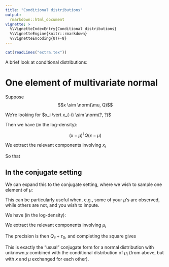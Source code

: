 ```yaml
---
title: "Conditional distributions"
output:
  rmarkdown::html_document
vignette: >
  %\VignetteIndexEntry{Conditional distributions}
  %\VignetteEngine{knitr::rmarkdown}
  %\VignetteEncoding{UTF-8}
---
```


```r
cat(readLines("extra.tex"))
```

A brief look at conditional distributions:

# One element of multivariate normal

Suppose
$$x \sim \norm(\mu, Q)$$

We're looking for $x_i \vert x_{-i} \sim \norm(?, ?)$

Then we have (in the log-density):

$$(x - \mu)^\intercal Q (x - \mu)$$

We extract the relevant components involving $x_i$

\begin{equation}
(x_i - \mu_i)^\intercal Q_{ii} (x_i - \mu_i) +
2\sum_{i \ne j}(x_i - \mu_i)Q_{ij}(x_j - \mu_j)
\end{equation}

\begin{equation}
Q_{ii}x_i^2 - 2Q_{ii}x_i\mu_i +
2\sum_{i \ne j}Q_{ij}x_i(x_j - \mu_j)
\end{equation}


So that

\begin{equation}
x \sim \norm(\mu_i - \sum_{i \ne j}\frac{Q_{ij}}{Q_{ii}}(x_j - \mu_j), Q_{11})
\end{equation}


## In the conjugate setting

We can expand this to the conjugate setting, where we wish to sample one element of $\mu$:

\begin{equation}
\begin{split}
y &\sim \norm(\mu, Q) \\
\mu &\sim \norm(\mu_0, \tau_0)
\end{split}
\end{equation}

This can be particularly useful when, e.g., some of your $\mu$'s are observed, while others are not, and you wish to impute.

We have (in the log-density):

\begin{equation}
(y - \mu)^\intercal Q (y - \mu) + \tau_0(\mu_i - \mu_0)^2
\end{equation}


We extract the relevant components involving $\mu_i$

\begin{equation}
(y_i - \mu_i)^\intercal Q_{ii} (y_i - \mu_i) +
2\sum_{i \ne j}(y_i - \mu_i)Q_{ij}(y_j - \mu_j) +
\tau_0\mu_i^2 - 2\tau_0\mu_i\mu_0
\end{equation}

\begin{equation}
Q_{ii}\mu_i^2 - 2Q_{ii}y_i\mu_i +
2\sum_{i \ne j}Q_{ij}\mu_i(\mu_j - y_j) +
\tau_0\mu_i^2 - 2\tau_0\mu_i\mu_0
\end{equation}


The precision is then $Q_{ii} + \tau_0$, and completing the square gives

\begin{equation}
\mu_i \sim \norm\left(\frac{1}{Q_{ii} + \tau_0} \left(\tau_0\mu_0 + Q_{ii}y_i - \sum_{i \ne j}Q_{ij}(\mu_j - y_j)\right), Q_{ii} + \tau_0\right)
\end{equation}

This is exactly the "usual" conjugate form for a normal distribution with unknown $\mu$ combined with the conditional distribution
of $\mu_i$ (from above, but with $x$ and $\mu$ exchanged for each other).

